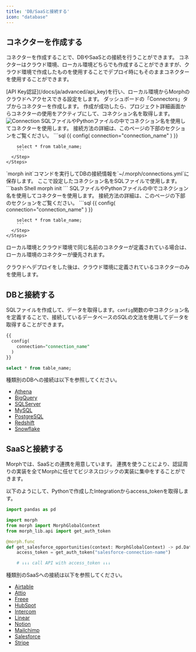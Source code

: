 ```yaml
---
title: 'DB/SaaSと接続する'
icon: "database"
---
```


## コネクターを作成する

コネクターを作成することで、DBやSaaSとの接続を行うことができます。
コネクターはクラウド環境、ローカル環境どちらでも作成することができますが、クラウド環境で作成したものを使用することでデプロイ時にもそのままコネクターを使用することができます。

<Tabs>
  <Tab title="クラウド版">
    <Steps>
      <Step title="CLIにAPI Keyを設定する">
        [API Key認証](/docs/ja/advanced/api_key)を行い、ローカル環境からMorphのクラウドへアクセスできる設定をします。
      </Step>
      <Step title="コネクターを作成する">
        ダッシュボードの「Connectors」タブからコネクターを作成します。
      </Step>
      <Step title="コネクション名を取得する">
        作成が成功したら、プロジェクト詳細画面からコネクターの使用をアクティブにして、コネクション名を取得します。
        <img src="/assets/images/docs/connection.png" alt="Connection" />
      </Step>
      <Step title="SQL/Pythonの中でコネクターを使用する">
        SQLファイルやPythonファイルの中でコネクション名を使用してコネクターを使用します。
        接続方法の詳細は、このページの下部のセクションをご覧ください。
        ```sql
        {{
          config(
            connection="connection_name"
          )
        }}

        select * from table_name;
        ```
      </Step>
    </Steps>
  </Tab>
  <Tab title="ローカル版">
    <Steps>
      <Step title="pipコマンドでmorphをインストールする">
        `morph init`コマンドを実行してDBの接続情報を`~/.morph/connections.yml`に保存します。
        ここで設定したコネクション名をSQLファイルで使用します。
        ```bash Shell
        morph init
        ```
      </Step>
      <Step title="SQL/Pythonの中でコネクターを使用する">
        SQLファイルやPythonファイルの中でコネクション名を使用してコネクターを使用します。
        接続方法の詳細は、このページの下部のセクションをご覧ください。
        ```sql
        {{
          config(
            connection="connection_name"
          )
        }}

        select * from table_name;
        ```
      </Step>
    </Steps>
  </Tab>
</Tabs>

<Warning>
ローカル環境とクラウド環境で同じ名前のコネクターが定義されている場合は、ローカル環境のコネクターが優先されます。

クラウドへデプロイをした後は、クラウド環境に定義されているコネクターのみを使用します。
</Warning>

## DBと接続する

SQLファイルを作成して、データを取得します。`config`関数の中コネクション名を定義することで、接続しているデータベースのSQLの文法を使用してデータを取得することができます。

```sql
{{
  config(
    connection="connection_name"
  )
}}

select * from table_name;
```

種類別のDBへの接続は以下を参照してください。

- [Athena](/docs/ja/advanced/connectors/athena)
- [BigQuery](/docs/ja/advanced/connectors/bigquery)
- [SQLServer](/docs/ja/advanced/connectors/mssql)
- [MySQL](/docs/ja/advanced/connectors/mysql)
- [PostgreSQL](/docs/ja/advanced/connectors/postgresql)
- [Redshift](/docs/ja/advanced/connectors/redshift)
- [Snowflake](/docs/ja/advanced/connectors/snowflake)

## SaaSと接続する

Morphでは、SaaSとの連携を用意しています。
連携を使うことにより、認証周りの実装を全てMorphに任せてビジネスロジックの実装に集中をすることができます。

以下のようにして、Pythonで作成したIntegrationからaccess_tokenを取得します。

```python
import pandas as pd

import morph
from morph import MorphGlobalContext
from morph_lib.api import get_auth_token

@morph.func
def get_salesforce_opportunities(context: MorphGlobalContext) -> pd.DataFrame:
    access_token = get_auth_token("salesforce-connection-name")

    # ↓↓↓ call API with access_token ↓↓↓
```

種類別のSaaSへの接続は以下を参照してください。

- [Airtable](/docs/ja/advanced/connectors/airtable)
- [Attio](/docs/ja/advanced/connectors/attio)
- [Freee](/docs/ja/advanced/connectors/freee)
- [HubSpot](/docs/ja/advanced/connectors/hubspot)
- [Intercom](/docs/ja/advanced/connectors/intercom)
- [Linear](/docs/ja/advanced/connectors/linear)
- [Notion](/docs/ja/advanced/connectors/notion)
- [Mailchimp](/docs/ja/advanced/connectors/mailchimp)
- [Salesforce](/docs/ja/advanced/connectors/salesforce)
- [Stripe](/docs/ja/advanced/connectors/stripe)